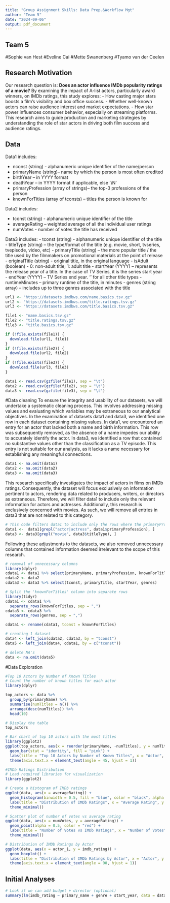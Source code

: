 ```yaml
---
title: "Group Assignment Skills: Data Prep.&Workflow Mgt"
author: "Team 5"
date: "2024-09-06"
output: pdf_document
---
```


## Team 5
#Sophie van Hest
#Eveline Cai
#Mette Swanenberg
#Tyamo van der Ceelen

## Research Motivation

Our research question is: **Does an actor influence IMDb popularity ratings of a movie?**
By examining the impact of A-list actors, particularly award winners, on IMDb ratings, this study explores:
- How casting major stars boosts a film’s visibility and box office success.
- Whether well-known actors can raise audience interest and market expectations.
- How star power influences consumer behavior, especially on streaming platforms.
This research aims to guide production and marketing strategies by understanding the role of star actors in driving both film success and audience ratings.

## Data
Data1 includes:

- nconst (string) - alphanumeric unique identifier of the name/person
- primaryName (string)– name by which the person is most often credited
- birthYear – in YYYY format
- deathYear – in YYYY format if applicable, else '\\N'
- primaryProfession (array of strings)– the top-3 professions of the person
- knownForTitles (array of tconsts) – titles the person is known for

Data2 includes:

- tconst (string) - alphanumeric unique identifier of the title
- averageRating – weighted average of all the individual user ratings
- numVotes - number of votes the title has received

Data3 includes:
- tconst (string) - alphanumeric unique identifier of the title
- titleType (string) – the type/format of the title (e.g. movie, short, tvseries, tvepisode, video, etc)
- primaryTitle (string) – the more popular title / the title used by the filmmakers on promotional materials    at the point of release
- originalTitle (string) - original title, in the original language
- isAdult (boolean) - 0: non-adult title; 1: adult title
- startYear (YYYY) – represents the release year of a title. In the case of TV Series, it is the series start     year
- endYear (YYYY) – TV Series end year. '\N' for all other title types
- runtimeMinutes – primary runtime of the title, in minutes
- genres (string array) – includes up to three genres associated with the title

```r
url1 <- "https://datasets.imdbws.com/name.basics.tsv.gz"
url2 <- "https://datasets.imdbws.com/title.ratings.tsv.gz"
url3 <- "https://datasets.imdbws.com/title.basics.tsv.gz"

file1 <- "name.basics.tsv.gz"
file2 <- "title.ratings.tsv.gz"
file3 <- "title.basics.tsv.gz"

if (!file.exists(file1)) {
  download.file(url1, file1)
}
if (!file.exists(file2)) {
  download.file(url2, file2)
}
if (!file.exists(file3)) {
  download.file(url3, file3)
}

data1 <- read.csv(gzfile(file1), sep = "\t")
data2 <- read.csv(gzfile(file2), sep = "\t")
data3 <- read.csv(gzfile(file3), sep = "\t")

```

#Data cleaning
To ensure the integrity and usability of our datasets, we will undertake a systematic cleaning process. This involves addressing missing values and evaluating which variables may be extraneous to our analytical objectives.
In the examination of datasets data1 and data3, we identified one row in each dataset containing missing values. In data1, we encountered an entry for an actor that lacked both a name and birth information. This row was subsequently removed, as the absence of a name impedes our ability to accurately identify the actor.
In data3, we identified a row that contained no substantive values other than the classification as a TV episode. This entry is not suitable for our analysis, as it lacks a name necessary for establishing any meaningful connections.

```r
data1 <- na.omit(data1)
data2 <- na.omit(data2)
data3 <- na.omit(data3)
```

This research specifically investigates the impact of actors in films on IMDb ratings. Consequently, the dataset will focus exclusively on information pertinent to actors, rendering data related to producers, writers, or directors as extraneous. Therefore, we will filter data1 to include only the relevant information for actors and actresses.
Additionally, this research is exclusively concerned with movies. As such, we will remove all entries in data3 that are not related to this category.

```r
# This code filters data1 to include only the rows where the primaryProfession column contains the words "actor" or "actress".
data1 <-  data1[grepl("actor|actress", data1$primaryProfession), ]
data3 <- data3[grepl("movie", data3$titleType), ]
```
Following these adjustments to the datasets, we also removed unnecessary columns that contained information deemed irrelevant to the scope of this research.

```r
# removal of unnecessary columns
library(dplyr)
cdata1 <- data1 %>% select(primaryName, primaryProfession, knownForTitles)
cdata2 <- data2
cdata3 <- data3 %>% select(tconst, primaryTitle, startYear, genres)
```

```r
# Split the 'knownForTitles' column into separate rows
library(tidyr)
cdata1 <- cdata1 %>%
  separate_rows(knownForTitles, sep = ",")
cdata3 <- cdata3 %>%
  separate_rows(genres, sep = ",")
```

```r
cdata1 <- rename(cdata1, tconst = knownForTitles)
```


```r
# creating 1 dataset
data4 <- left_join(cdata2, cdata3, by = "tconst") 
data5 <- left_join(data4, cdata1, by = c("tconst"))
```

```r
# delete NA's
data <- na.omit(data5)
```

#Data Exploration

```r
#Top 10 Actors by Number of Known Titles
# Count the number of known titles for each actor
library(dplyr)

top_actors <- data %>%
  group_by(primaryName) %>%
  summarise(numTitles = n()) %>%
  arrange(desc(numTitles)) %>%
  head(10)

# Display the table
top_actors

```

```r
# Bar chart of top 10 actors with the most titles
library(ggplot2)
ggplot(top_actors, aes(x = reorder(primaryName, -numTitles), y = numTitles)) +
  geom_bar(stat = "identity", fill = "pink") +
  labs(title = "Top 10 Actors by Number of Known Titles", x = "Actor", y = "Number of Titles") +
  theme(axis.text.x = element_text(angle = 45, hjust = 1))

```

```r
#IMDb Ratings Distribution
# Load required libraries for visualization
library(ggplot2)

# Create a histogram of IMDb ratings
ggplot(data, aes(x = averageRating)) +
  geom_histogram(binwidth = 0.5, fill = "blue", color = "black", alpha = 0.7) +
  labs(title = "Distribution of IMDb Ratings", x = "Average Rating", y = "Count of Movies") +
  theme_minimal()

```

```r
# Scatter plot of number of votes vs average rating
ggplot(data, aes(x = numVotes, y = averageRating)) +
  geom_point(alpha = 0.5, color = "red") +
  labs(title = "Number of Votes vs IMDb Ratings", x = "Number of Votes", y = "Average Rating") +
  theme_minimal()

```

```r
# Distribution of IMDb Ratings by Actor
ggplot(data, aes(x = actor_1, y = imdb_rating)) +
  geom_boxplot() +
  labs(title = "Distribution of IMDb Ratings by Actor", x = "Actor", y = "IMDb Rating") +
  theme(axis.text.x = element_text(angle = 90, hjust = 1))

```

## Initial Analyses

```r
# Look if we can add budget + director (optional)
summary(lm(imdb_rating ~ primary_name + genre + start_year, data = data))
```



